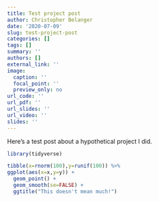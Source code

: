 ```yaml
---
title: Test project post
author: Christopher Belanger
date: '2020-07-09'
slug: test-project-post
categories: []
tags: []
summary: ''
authors: []
external_link: ''
image:
  caption: ''
  focal_point: ''
  preview_only: no
url_code: ''
url_pdf: ''
url_slides: ''
url_video: ''
slides: ''
---
```


Here's a test post about a hypothetical project I did. 

```r
library(tidyverse)

tibble(x=rnorm(100),y=runif(100)) %>%
ggplot(aes(x=x,y=y)) +
  geom_point() +
  geom_smooth(se=FALSE) +
  ggtitle("This doesn't mean much!")


```